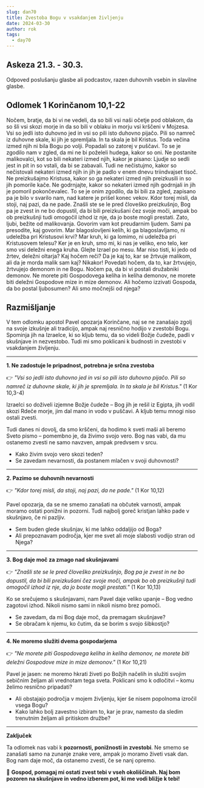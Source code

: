 ```yaml
---
slug: dan70
title: Zvestoba Bogu v vsakdanjem življenju
date: 2024-03-30
author: rok
tags:
  - day70
---
```


## Askeza 21.3. - 30.3.

Odpoved poslušanju glasbe ali podcastov, razen duhovnih vsebin in slavilne glasbe.

## Odlomek 1 Korinčanom 10,1-22

Nočem, bratje, da bi vi ne vedeli, da so bili vsi naši očetje pod oblakom, da so šli vsi skozi morje in da so bili v oblaku in morju vsi krščeni v Mojzesa. Vsi so jedli isto duhovno jed in vsi so pili isto duhovno pijačo. Pili so namreč iz duhovne skale, ki jih je spremljala. In ta skala je bil Kristus. Toda večina izmed njih ni bila Bogu po volji. Popadali so zatorej v puščavi. To se je zgodilo nam v zgled, da mi ne bi poželeli hudega, kakor so oni. Ne postanite malikovalci, kot so bili nekateri izmed njih, kakor je pisano: Ljudje so sedli jest in pit in so vstali, da bi se zabavali. Tudi ne nečistujmo, kakor so nečistovali nekateri izmed njih in jih je padlo v enem dnevu triindvajset tisoč. Ne preizkušajmo Kristusa, kakor so ga nekateri izmed njih preizkusili in so jih pomorile kače. Ne godrnjajte, kakor so nekateri izmed njih godrnjali in jih je pomoril pokončevalec. To se je onim zgodilo, da bi bili za zgled, zapisano pa je bilo v svarilo nam, nad katere je prišel konec vekov.
Kdor torej misli, da stoji, naj pazi, da ne pade. Znašli ste se le pred človeško preizkušnjo, Bog pa je zvest in ne bo dopustil, da bi bili preizkušani čez svoje moči, ampak bo ob preizkušnji tudi omogočil izhod iz nje, da jo boste mogli prestati.
Zato, ljubi, bežite od malikovanja. Govorim vam kot preudarnim ljudem. Sami pa presodite, kaj govorim. Mar blagoslovljeni kelih, ki ga blagoslavljamo, ni udeležba pri Kristusovi krvi? Mar kruh, ki ga lomimo, ni udeležba pri Kristusovem telesu? Ker je en kruh, smo mi, ki nas je veliko, eno telo, ker smo vsi deležni enega kruha. Glejte Izrael po mesu. Mar niso tisti, ki jedo od žrtev, deležni oltarja? Kaj hočem reči? Da je kaj to, kar se žrtvuje malikom, ali da je morda malik sam kaj? Nikakor! Povedati hočem, da to, kar žrtvujejo, žrtvujejo demonom in ne Bogu. Nočem pa, da bi vi postali družabniki demonov. Ne morete piti Gospodovega keliha in keliha demonov, ne morete biti deležni Gospodove mize in mize demonov. Ali hočemo izzivati Gospoda, da bo postal ljubosumen? Ali smo močnejši od njega?

## Razmišljanje

V tem odlomku apostol Pavel opozarja Korinčane, naj se ne zanašajo zgolj na svoje izkušnje ali tradicijo, ampak naj resnično hodijo v zvestobi Bogu. Spominja jih na Izraelce, ki so kljub temu, da so videli Božje čudeže, padli v skušnjave in nezvestobo. Tudi mi smo poklicani k budnosti in zvestobi v vsakdanjem življenju.

---

**1. Ne zadostuje le pripadnost, potrebna je srčna zvestoba**

👉 _"Vsi so jedli isto duhovno jed in vsi so pili isto duhovno pijačo. Pili so namreč iz duhovne skale, ki jih je spremljala. In ta skala je bil Kristus."_ (1 Kor 10,3-4)

Izraelci so doživeli izjemne Božje čudeže – Bog jih je rešil iz Egipta, jih vodil skozi Rdeče morje, jim dal mano in vodo v puščavi. A kljub temu mnogi niso ostali zvesti.

Tudi danes ni dovolj, da smo krščeni, da hodimo k sveti maši ali beremo Sveto pismo – pomembno je, da živimo svojo vero. Bog nas vabi, da mu ostanemo zvesti ne samo navzven, ampak predvsem v srcu.

- Kako živim svojo vero skozi teden?
- Se zavedam nevarnosti, da postanem mlačen v svoji duhovnosti?

---

**2. Pazimo se duhovnih nevarnosti**

👉 _"Kdor torej misli, da stoji, naj pazi, da ne pade."_ (1 Kor 10,12)

Pavel opozarja, da se ne smemo zanašati na občutek varnosti, ampak moramo ostati ponižni in pozorni. Tudi najbolj goreč kristjan lahko pade v skušnjavo, če ni pazljiv.

- Sem buden glede skušnjav, ki me lahko oddaljijo od Boga?
- Ali prepoznavam področja, kjer me svet ali moje slabosti vodijo stran od Njega?

---

**3. Bog daje moč za zmago nad skušnjavami**

👉 _"Znašli ste se le pred človeško preizkušnjo, Bog pa je zvest in ne bo dopustil, da bi bili preizkušani čez svoje moči, ampak bo ob preizkušnji tudi omogočil izhod iz nje, da jo boste mogli prestati."_ (1 Kor 10,13)

Ko se srečujemo s skušnjavami, nam Pavel daje veliko upanje – Bog vedno zagotovi izhod. Nikoli nismo sami in nikoli nismo brez pomoči.

- Se zavedam, da mi Bog daje moč, da premagam skušnjave?
- Se obračam k njemu, ko čutim, da se borim s svojo šibkostjo?

---

**4. Ne moremo služiti dvema gospodarjema**

👉 _"Ne morete piti Gospodovega keliha in keliha demonov, ne morete biti deležni Gospodove mize in mize demonov."_ (1 Kor 10,21)

Pavel je jasen: ne moremo hkrati živeti po Božjih načelih in služiti svojim sebičnim željam ali vrednotam tega sveta. Poklicani smo k odločitvi – komu želimo resnično pripadati?

- Ali obstajajo področja v mojem življenju, kjer še nisem popolnoma izročil vsega Bogu?
- Kako lahko bolj zavestno izbiram to, kar je prav, namesto da sledim trenutnim željam ali pritiskom družbe?

---

**Zaključek**

Ta odlomek nas vabi k **pozornosti, ponižnosti in zvestobi**. Ne smemo se zanašati samo na zunanje znake vere, ampak jo moramo živeti vsak dan. Bog nam daje moč, da ostanemo zvesti, če se nanj opremo.

🙏 **Gospod, pomagaj mi ostati zvest tebi v vseh okoliščinah. Naj bom pozoren na skušnjave in vedno izberem pot, ki me vodi bližje k tebi!**
